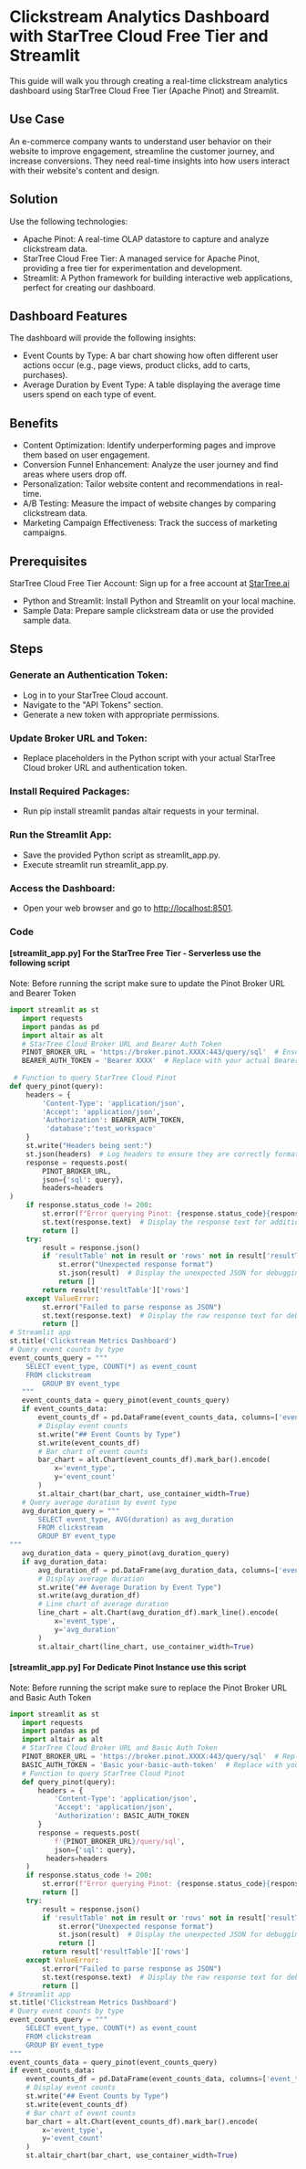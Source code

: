 # Clickstream Analytics Dashboard with StarTree Cloud Free Tier and Streamlit

This guide will walk you through creating a real-time clickstream analytics dashboard using StarTree Cloud Free Tier (Apache Pinot) and Streamlit.

## Use Case

An e-commerce company wants to understand user behavior on their website to improve engagement, streamline the customer journey, and increase conversions. They need real-time insights into how users interact with their website's content and design.

## Solution

Use the following technologies:
- Apache Pinot: A real-time OLAP datastore to capture and analyze clickstream data.
- StarTree Cloud Free Tier: A managed service for Apache Pinot, providing a free tier for experimentation and development.
- Streamlit: A Python framework for building interactive web applications, perfect for creating our dashboard.

## Dashboard Features

The dashboard will provide the following insights:
- Event Counts by Type: A bar chart showing how often different user actions occur (e.g., page views, product clicks, add to carts, purchases).
- Average Duration by Event Type: A table displaying the average time users spend on each type of event.

## Benefits
- Content Optimization: Identify underperforming pages and improve them based on user engagement.
- Conversion Funnel Enhancement: Analyze the user journey and find areas where users drop off.
- Personalization: Tailor website content and recommendations in real-time.
- A/B Testing: Measure the impact of website changes by comparing clickstream data.
- Marketing Campaign Effectiveness: Track the success of marketing campaigns.

## Prerequisites
StarTree Cloud Free Tier Account: Sign up for a free account at [StarTree.ai](https://www.startree.ai/)
- Python and Streamlit: Install Python and Streamlit on your local machine.
- Sample Data: Prepare sample clickstream data or use the provided sample data.

## Steps

### Generate an Authentication Token:
- Log in to your StarTree Cloud account.
- Navigate to the "API Tokens" section.
- Generate a new token with appropriate permissions.

### Update Broker URL and Token:
- Replace placeholders in the Python script with your actual StarTree Cloud broker URL and authentication token.

### Install Required Packages:
- Run pip install streamlit pandas altair requests in your terminal.

### Run the Streamlit App:
- Save the provided Python script as streamlit_app.py.
- Execute streamlit run streamlit_app.py.

### Access the Dashboard:
- Open your web browser and go to [http://localhost:8501](http://localhost:8501).

### Code

#### [streamlit_app.py] For the StarTree Free Tier - Serverless use the following script
Note: Before running the script make sure to update the Pinot Broker URL and Bearer Token

```Python
import streamlit as st
   import requests
   import pandas as pd
   import altair as alt
   # StarTree Cloud Broker URL and Bearer Auth Token
   PINOT_BROKER_URL = 'https://broker.pinot.XXXX:443/query/sql'  # Ensure the URL ends with /query/sql
   BEARER_AUTH_TOKEN = 'Bearer XXXX'  # Replace with your actual Bearer Auth token
 
 # Function to query StarTree Cloud Pinot
def query_pinot(query):
    headers = {
        'Content-Type': 'application/json',
        'Accept': 'application/json',
        'Authorization': BEARER_AUTH_TOKEN,
         'database':'test_workspace'
    }
    st.write("Headers being sent:")
    st.json(headers)  # Log headers to ensure they are correctly formatted
    response = requests.post(
        PINOT_BROKER_URL,
        json={'sql': query},
        headers=headers
)
    if response.status_code != 200:
        st.error(f"Error querying Pinot: {response.status_code}{response.reason}")
        st.text(response.text)  # Display the response text for additional debugging
        return []
    try:
        result = response.json()
        if 'resultTable' not in result or 'rows' not in result['resultTable']:
            st.error("Unexpected response format")
            st.json(result)  # Display the unexpected JSON for debugging
            return []
        return result['resultTable']['rows']
    except ValueError:
        st.error("Failed to parse response as JSON")
        st.text(response.text)  # Display the raw response text for debugging
        return []
# Streamlit app
st.title('Clickstream Metrics Dashboard')
# Query event counts by type
event_counts_query = """
    SELECT event_type, COUNT(*) as event_count
    FROM clickstream
        GROUP BY event_type
   """
   event_counts_data = query_pinot(event_counts_query)
   if event_counts_data:
       event_counts_df = pd.DataFrame(event_counts_data, columns=['event_type', 'event_count'])
       # Display event counts
       st.write("## Event Counts by Type")
       st.write(event_counts_df)
       # Bar chart of event counts
       bar_chart = alt.Chart(event_counts_df).mark_bar().encode(
           x='event_type',
           y='event_count'
       )
       st.altair_chart(bar_chart, use_container_width=True)
   # Query average duration by event type
   avg_duration_query = """
       SELECT event_type, AVG(duration) as avg_duration
       FROM clickstream
       GROUP BY event_type
"""
   avg_duration_data = query_pinot(avg_duration_query)
   if avg_duration_data:
       avg_duration_df = pd.DataFrame(avg_duration_data, columns=['event_type','avg_duration'])
       # Display average duration
       st.write("## Average Duration by Event Type")
       st.write(avg_duration_df)
       # Line chart of average duration
       line_chart = alt.Chart(avg_duration_df).mark_line().encode(
           x='event_type',
           y='avg_duration'
       )
       st.altair_chart(line_chart, use_container_width=True)
```
#### [streamlit_app.py] For Dedicate Pinot Instance use this script
Note: Before running the script make sure to replace the Pinot Broker URL and Basic Auth Token

```Python
import streamlit as st
   import requests
   import pandas as pd
   import altair as alt
   # StarTree Cloud Broker URL and Basic Auth Token
   PINOT_BROKER_URL = 'https://broker.pinot.XXXX:443/query/sql'  # Replace with your actual broker URL
   BASIC_AUTH_TOKEN = 'Basic your-basic-auth-token'  # Replace with your actual Basic Auth token
   # Function to query StarTree Cloud Pinot
   def query_pinot(query):
       headers = {
           'Content-Type': 'application/json',
           'Accept': 'application/json',
           'Authorization': BASIC_AUTH_TOKEN
       }
       response = requests.post(
           f'{PINOT_BROKER_URL}/query/sql',
           json={'sql': query},
         headers=headers
    )
    if response.status_code != 200:
        st.error(f"Error querying Pinot: {response.status_code}{response.reason}")
        return []
    try:
        result = response.json()
        if 'resultTable' not in result or 'rows' not in result['resultTable']:
            st.error("Unexpected response format")
            st.json(result)  # Display the unexpected JSON for debugging
            return []
        return result['resultTable']['rows']
    except ValueError:
        st.error("Failed to parse response as JSON")
        st.text(response.text)  # Display the raw response text for debugging
        return []
# Streamlit app
st.title('Clickstream Metrics Dashboard')
# Query event counts by type
event_counts_query = """
    SELECT event_type, COUNT(*) as event_count
    FROM clickstream
    GROUP BY event_type
"""
event_counts_data = query_pinot(event_counts_query)
if event_counts_data:
    event_counts_df = pd.DataFrame(event_counts_data, columns=['event_type','event_count'])
    # Display event counts
    st.write("## Event Counts by Type")
    st.write(event_counts_df)
    # Bar chart of event counts
    bar_chart = alt.Chart(event_counts_df).mark_bar().encode(
        x='event_type',
        y='event_count'
    )
    st.altair_chart(bar_chart, use_container_width=True)
```
